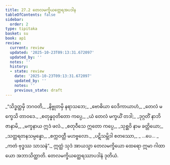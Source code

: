 ```yaml
---
title: 27.2 တေလမက္ခိယတ္ထေရအပဒါန
tableOfContents: false
sidebar:
  order: 2
type: tipitaka
basket: su
book: ap1
review:
  current: review
  updated: '2025-10-23T09:13:31.672097'
  updated_by: ''
  notes: ''
  history:
  - state: review
    date: '2025-10-23T09:13:31.672097'
    updated_by: ''
    notes: ''
    previous_state: draft
---
```



<ReviewStatus review={frontmatter.review} showDetails={true} />

<HypothesisAnnotation frontmatter={frontmatter} />

<DynamicBreadcrumb />

<Division number="6" book="ap1" e="ch" v="20" p="260">

<Paragraph number="3165" type="verses" book="ap1">
_“သိဒ္ဓတ္ထမှိ ဘဂဝတိ,_  
_နိဗ္ဗုတမှိ နရာသဘေ;_  
_ဗောဓိယာ ဝေဒိကာယာဟံ,_  
_တေလံ မက္ခေသိ တာဝဒေ._  

</Paragraph>

</Division>
<Division number="7" book="ap1" e="ch" v="20" p="260">

<Paragraph number="3166" type="verses" book="ap1">
_စတုန္နဝုတိတော ကပ္ပေ,_  
_ယံ တေလံ မက္ခယိံ တဒါ;_  
_ဒုဂ္ဂတိံ နာဘိဇာနာမိ,_  
_မက္ခနာယ ဣဒံ ဖလံ._  

</Paragraph>

</Division>
<Division number="8" book="ap1" e="ch" v="20" p="260">

<Paragraph number="3167" type="verses" book="ap1">
_စတုဝီသေ ဣတော ကပ္ပေ,_  
_သုစ္ဆဝိ နာမ ခတ္တိယော;_  
_သတ္တရတနသမ္ပန္နော,_  
_စက္ကဝတ္တီ မဟဗ္ဗလော._  

</Paragraph>

</Division>
<Division number="9" book="ap1" e="ch" v="20" p="260">

<Paragraph number="3168" type="verses" book="ap1">
_ပဋိသမ္ဘိဒါ စတဿော,_  
_ …ပေ… _  
_ကတံ ဗုဒ္ဓဿ သာသနံ”._  

</Paragraph>

<Paragraph number="3169" book="ap1">
ဣတ္ထံ သုဒံ အာယသ္မာ တေလမက္ခိယော ထေရော ဣမာ ဂါထာယော အဘာသိတ္ထာတိ.

</Paragraph>
</Division>

<Paragraph number="3170" type="center" book="ap1">
တေလမက္ခိယတ္ထေရဿာပဒါနံ ဒုတိယံ.
</Paragraph>